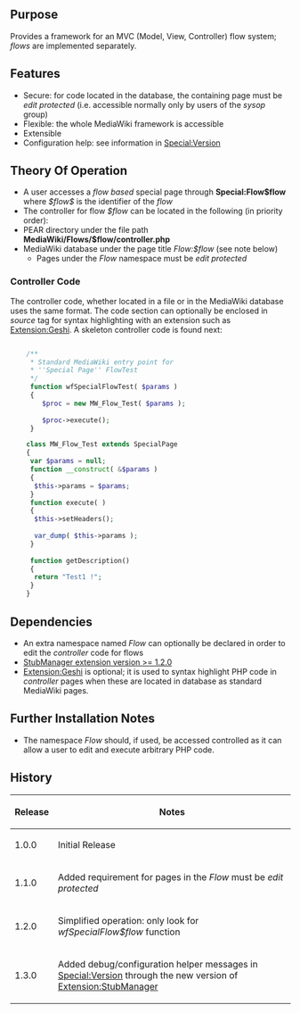 {{Extension
|name        = FlowProcessor
|status      = beta
|author      = [[user:jldupont|Jean-Lou Dupont]]
|image       =
|version     = 1.3.0
|update      =
|mediawiki   = 1.11, 1.12
|download    = [http://mediawiki.googlecode.com/svn/tags/FlowProcessor/ SVN]
|readme      =
|changelog   = See SVN ($Id: FlowProcessor.doc.wikitext 1001 2008-04-08 00:40:16Z jeanlou.dupont $)
|description = 
|parameters  =
|rights      =
|example     =
}}
== Purpose ==
Provides a framework for an MVC (Model, View, Controller) flow system; ''flows'' are implemented separately.

== Features ==
* Secure: for code located in the database, the containing page must be ''edit protected'' (i.e. accessible normally only by users of the ''sysop'' group)
* Flexible: the whole MediaWiki framework is accessible
* Extensible
* Configuration help: see information in [[Special:Version]]

== Theory Of Operation ==
* A user accesses a ''flow based'' special page through '''Special:Flow$flow''' where ''$flow$'' is the identifier of the ''flow''
* The controller for flow ''$flow'' can be located in the following (in priority order):
* PEAR directory under the file path '''MediaWiki/Flows/$flow/controller.php''' 
* MediaWiki database under the page title ''Flow:$flow'' (see note below)
** Pages under the ''Flow'' namespace must be ''edit protected''

=== Controller Code ===
The controller code, whether located in a file or in the MediaWiki database uses the same format. The code section can optionally be enclosed in ''source'' tag for syntax highlighting with an extension such as [[Extension:Geshi]]. A skeleton controller code is found next:

<source lang='php'>

	/**
	 * Standard MediaWiki entry point for
	 * ''Special Page'' FlowTest
	 */
	 function wfSpecialFlowTest( $params )
	 {
		$proc = new MW_Flow_Test( $params );
		
		$proc->execute();
	 }

	class MW_Flow_Test extends SpecialPage
	{
	 var $params = null;
	 function __construct( &$params )
	 {
	  $this->params = $params;
	 }
	 function execute( )
	 {
	  $this->setHeaders();
	
	  var_dump( $this->params );
	 }
	
	 function getDescription()
	 {
	  return "Test1 !";
	 }
	}
</source>

<!--requires [[Extension:VersaComment]]-->
<!--{{
== Example ==
[[{{FULLPAGENAMEE}}/Tests]]
}}-->

== Dependencies ==
* An extra namespace named ''Flow'' can optionally be declared in order to edit the ''controller'' code for flows
* [[Extension:StubManager|StubManager extension version >= 1.2.0 ]]
* [[Extension:Geshi]] is optional; it is used to syntax highlight PHP code in ''controller'' pages when these are located in database as standard MediaWiki pages.

{{Pear|FlowProcessor}}

== Further Installation Notes ==
* The namespace ''Flow'' should, if used, be accessed controlled as it can allow a user to edit and execute arbitrary PHP code.

== History ==
{|class='datatable'
! Release !! Notes
|-
| 1.0.0 || Initial Release
|-
| 1.1.0 || Added requirement for pages in the ''Flow'' must be ''edit protected''
|-
| 1.2.0 || Simplified operation: only look for ''wfSpecialFlow$flow'' function
|-
| 1.3.0 || Added debug/configuration helper messages in [[Special:Version]] through the new version of [[Extension:StubManager]]

|}

